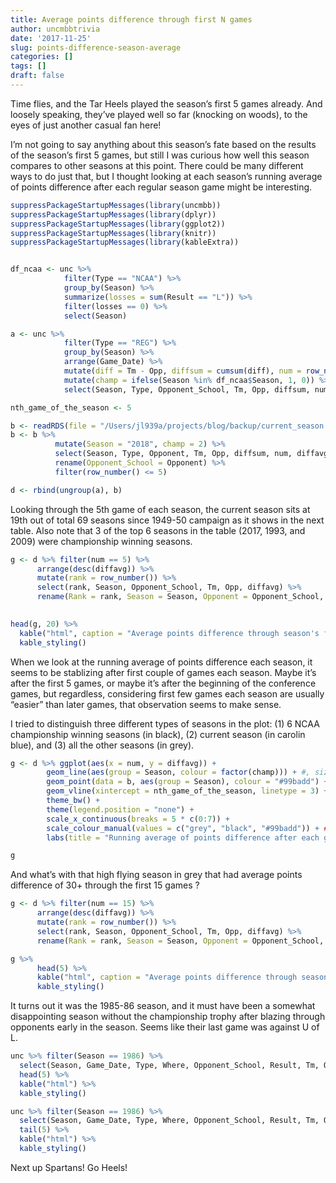 ```yaml
---
title: Average points difference through first N games
author: uncmbbtrivia
date: '2017-11-25'
slug: points-difference-season-average
categories: []
tags: []
draft: false
---
```


Time flies, and the Tar Heels played the season's first 5 games already. And loosely speaking, they've played well so far (knocking on woods), to the eyes of just another casual fan here!

I'm not going to say anything about this season's fate based on the results of the season's first 5 games, but still I was curious how well this season compares to other seasons at this point. There could be many different ways to do just that, but I thought looking at each season's running average of points difference after each regular season game might be interesting.

```r
suppressPackageStartupMessages(library(uncmbb))
suppressPackageStartupMessages(library(dplyr))
suppressPackageStartupMessages(library(ggplot2))
suppressPackageStartupMessages(library(knitr))
suppressPackageStartupMessages(library(kableExtra))


df_ncaa <- unc %>%
            filter(Type == "NCAA") %>%
            group_by(Season) %>% 
            summarize(losses = sum(Result == "L")) %>%
            filter(losses == 0) %>%
            select(Season)

a <- unc %>%
            filter(Type == "REG") %>%
            group_by(Season) %>% 
            arrange(Game_Date) %>%
            mutate(diff = Tm - Opp, diffsum = cumsum(diff), num = row_number(), diffavg = diffsum/num) %>%
            mutate(champ = ifelse(Season %in% df_ncaa$Season, 1, 0)) %>%
            select(Season, Type, Opponent_School, Tm, Opp, diffsum, num, diffavg, champ)

nth_game_of_the_season <- 5

b <- readRDS(file = "/Users/jl939a/projects/blog/backup/current_season.RDS")
b <- b %>% 
          mutate(Season = "2018", champ = 2) %>%
          select(Season, Type, Opponent, Tm, Opp, diffsum, num, diffavg, champ) %>%
          rename(Opponent_School = Opponent) %>%
          filter(row_number() <= 5)

d <- rbind(ungroup(a), b)

```

Looking through the 5th game of each season, the current season sits at 19th out of total 69 seasons since 1949-50 campaign as it shows in the next table. Also note that 3 of the top 6 seasons in the table (2017, 1993, and 2009) were championship winning seasons. 

```r
g <- d %>% filter(num == 5) %>%
      arrange(desc(diffavg)) %>%
      mutate(rank = row_number()) %>%
      select(rank, Season, Opponent_School, Tm, Opp, diffavg) %>%
      rename(Rank = rank, Season = Season, Opponent = Opponent_School, Tm = Tm, Opp = Opp, Avg_Diff = diffavg)
      

head(g, 20) %>% 
  kable("html", caption = "Average points difference through season's first 5 games (showing 5th game opponent)") %>%
  kable_styling()
```

When we look at the running average of points difference each season, it seems to be stablizing after first couple of games each season. Maybe it's after the first 5 games, or maybe it's after the beginning of the conference games, but regardless, considering first few games each season are usually "easier" than later games, that observation seems to make sense. 

I tried to distinguish three different types of seasons in the plot: (1) 6 NCAA championship winning seasons (in black), (2) current season (in carolin blue), and  (3) all the other seasons (in grey).

```r
g <- d %>% ggplot(aes(x = num, y = diffavg)) + 
        geom_line(aes(group = Season, colour = factor(champ))) + #, size = champ)) +
        geom_point(data = b, aes(group = Season), colour = "#99badd") + 
        geom_vline(xintercept = nth_game_of_the_season, linetype = 3) +
        theme_bw() + 
        theme(legend.position = "none") +
        scale_x_continuous(breaks = 5 * c(0:7)) +
        scale_colour_manual(values = c("grey", "black", "#99badd")) + ##99badd
        labs(title = "Running average of points difference after each game for each season since 1949-50 season", x = "Season's First N Games", y = "Avg Points Difference")

g
```

And what's with that high flying season in grey that had average points difference of 30+ through the first 15 games ?

```r
g <- d %>% filter(num == 15) %>% 
      arrange(desc(diffavg)) %>%
      mutate(rank = row_number()) %>%
      select(rank, Season, Opponent_School, Tm, Opp, diffavg) %>%
      rename(Rank = rank, Season = Season, Opponent = Opponent_School, Tm = Tm, Opp = Opp, Avg_Diff = diffavg) 

g %>%
      head(5) %>%
      kable("html", caption = "Average points difference through season's first 15 games (showing 15th game opponent)") %>%
      kable_styling()
```

It turns out it was the 1985-86 season, and it must have been a somewhat disappointing season without the championship trophy after blazing through opponents early in the season. Seems like their last game was against U of L. 

```r

unc %>% filter(Season == 1986) %>% 
  select(Season, Game_Date, Type, Where, Opponent_School, Result, Tm, Opp) %>%
  head(5) %>%
  kable("html") %>%
  kable_styling()

unc %>% filter(Season == 1986) %>% 
  select(Season, Game_Date, Type, Where, Opponent_School, Result, Tm, Opp) %>%
  tail(5) %>%
  kable("html") %>%
  kable_styling()

```

Next up Spartans! Go Heels!
